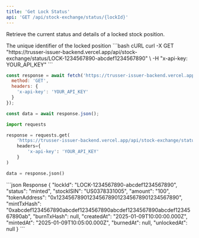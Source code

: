 ```yaml
---
title: 'Get Lock Status'
api: 'GET /api/stock-exchange/status/{lockId}'
---
```


Retrieve the current status and details of a locked stock position.

<ParamField path="lockId" type="string" required>
  The unique identifier of the locked position
</ParamField>

<RequestExample>
```bash cURL
curl -X GET "https://trusser-issuer-backend.vercel.app/api/stock-exchange/status/LOCK-1234567890-abcdef1234567890" \
  -H "x-api-key: YOUR_API_KEY"
```

```javascript JavaScript
const response = await fetch('https://trusser-issuer-backend.vercel.app/api/stock-exchange/status/LOCK-1234567890-abcdef1234567890', {
  method: 'GET',
  headers: {
    'x-api-key': 'YOUR_API_KEY'
  }
});

const data = await response.json();
```

```python Python
import requests

response = requests.get(
    'https://trusser-issuer-backend.vercel.app/api/stock-exchange/status/LOCK-1234567890-abcdef1234567890',
    headers={
        'x-api-key': 'YOUR_API_KEY'
    }
)

data = response.json()
```
</RequestExample>

<ResponseExample>
```json Response
{
  "lockId": "LOCK-1234567890-abcdef1234567890",
  "status": "minted",
  "stockISIN": "US0378331005",
  "amount": "100",
  "tokenAddress": "0x1234567890123456789012345678901234567890",
  "mintTxHash": "0xabcdef1234567890abcdef1234567890abcdef1234567890abcdef1234567890ab",
  "burnTxHash": null,
  "createdAt": "2025-01-09T10:00:00.000Z",
  "mintedAt": "2025-01-09T10:05:00.000Z",
  "burnedAt": null,
  "unlockedAt": null
}
```
</ResponseExample>